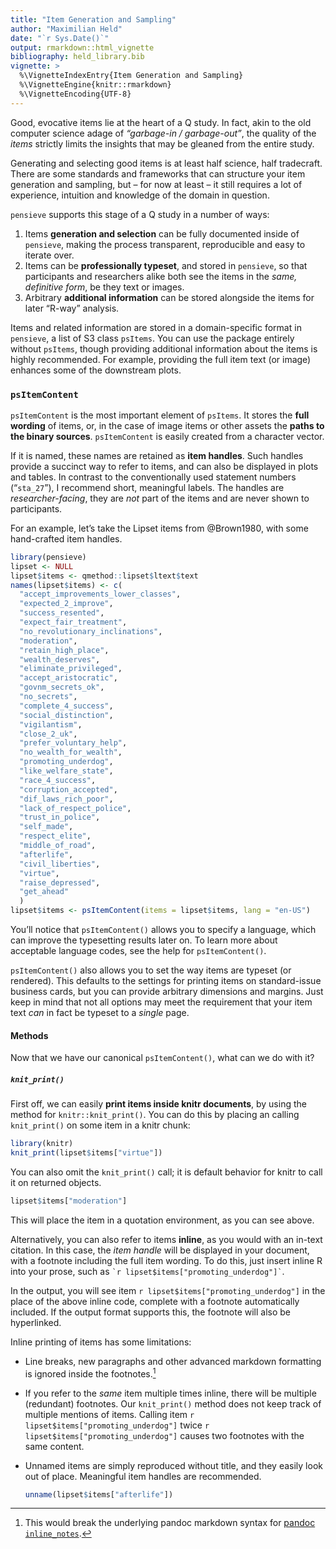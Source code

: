 ```yaml
---
title: "Item Generation and Sampling"
author: "Maximilian Held"
date: "`r Sys.Date()`"
output: rmarkdown::html_vignette
bibliography: held_library.bib
vignette: >
  %\VignetteIndexEntry{Item Generation and Sampling}
  %\VignetteEngine{knitr::rmarkdown}
  %\VignetteEncoding{UTF-8}
---
```


Good, evocative items lie at the heart of a Q study.
In fact, akin to the old computer science adage of  *"garbage-in / garbage-out"*, the quality of the *items* strictly limits the insights that may be gleaned from the entire study.

Generating and selecting good items is at least half science, half tradecraft.
There are some standards and frameworks that can structure your item generation and sampling, but -- for now at least -- it still requires a lot of experience, intuition and knowledge of the domain in question.

`pensieve` supports this stage of a Q study in a number of ways:

1. Items **generation and selection** can be fully documented inside of `pensieve`, making the process transparent, reproducible and easy to iterate over.
2. Items can be **professionally typeset**, and stored in `pensieve`, so that participants and researchers alike both see the items in the *same, definitive form*, be they text or images.
3. Arbitrary **additional information** can be stored alongside the items for later "R-way" analysis.

Items and related information are stored in a domain-specific format in `pensieve`, a list of S3 class `psItems`.
You can use the package entirely without `psItems`, though providing additional information about the items is highly recommended.
For example, providing the full item text (or image) enhances some of the downstream plots.


### `psItemContent`

`psItemContent` is the most important element of `psItems`.
It stores the **full wording** of items, or, in the case of image items or other assets the **paths to the binary sources**.
`psItemContent` is easily created from a character vector.

If it is named, these names are retained as **item handles**.
Such handles provide a succinct way to refer to items, and can also be displayed in plots and tables.
In contrast to the conventionally used statement numbers ("`sta_27`"), I recommend short, meaningful labels.
The handles are *researcher-facing*, they are *not* part of the items and are never shown to participants.

For an example, let's take the Lipset items from @Brown1980, with some hand-crafted item handles.

<!-- TODO read in lipset items here -->

```r
library(pensieve)
lipset <- NULL
lipset$items <- qmethod::lipset$ltext$text
names(lipset$items) <- c(
  "accept_improvements_lower_classes",
  "expected_2_improve",
  "success_resented",
  "expect_fair_treatment",
  "no_revolutionary_inclinations",
  "moderation",
  "retain_high_place",
  "wealth_deserves",
  "eliminate_privileged",
  "accept_aristocratic",
  "govnm_secrets_ok",
  "no_secrets",
  "complete_4_success",
  "social_distinction",
  "vigilantism",
  "close_2_uk",
  "prefer_voluntary_help",
  "no_wealth_for_wealth",
  "promoting_underdog",
  "like_welfare_state",
  "race_4_success",
  "corruption_accepted",
  "dif_laws_rich_poor",
  "lack_of_respect_police",
  "trust_in_police",
  "self_made",
  "respect_elite",
  "middle_of_road",
  "afterlife",
  "civil_liberties",
  "virtue",
  "raise_depressed",
  "get_ahead"
  )
lipset$items <- psItemContent(items = lipset$items, lang = "en-US")
```

You'll notice that `psItemContent()` allows you to specify a language, which can improve the typesetting results later on.
To learn more about acceptable language codes, see the help for `psItemContent()`.

`psItemContent()` also allows you to set the way items are typeset (or rendered).
This defaults to the settings for printing items on standard-issue business cards, but you can provide arbitrary dimensions and margins.
Just keep in mind that not all options may meet the requirement that your item text *can* in fact be typeset to a *single* page.


#### Methods

Now that we have our canonical `psItemContent()`, what can we do with it?

##### `knit_print()`

First off, we can easily **print items inside knitr documents**, by using the method for `knitr::knit_print()`.
You can do this by placing an calling `knit_print()` on some item in a knitr chunk:

```r
library(knitr)
knit_print(lipset$items["virtue"])
```

You can also omit the `knit_print()` call; it is default behavior for knitr to call it on returned objects.

```r
lipset$items["moderation"]
```

This will place the item in a quotation environment, as you can see above.

Alternatively, you can also refer to items **inline**, as you would with an in-text citation.
In this case, the *item handle* will be displayed in your document, with a footnote including the full item wording.
To do this, just insert inline R into your prose, such as `` `r
lipset$items["promoting_underdog"]` ``.

In the output, you will see item `r lipset$items["promoting_underdog"]` in the place of the above inline code, complete with a footnote automatically included.
If the output format supports this, the footnote will also be hyperlinked.

Inline printing of items has some limitations:

- Line breaks, new paragraphs and other advanced markdown formatting is ignored inside the footnotes.^[This would break the underlying pandoc markdown syntax for [pandoc `inline_notes`](https://pandoc.org/MANUAL.html#footnotes).]
- If you refer to the *same* item multiple times inline, there will be multiple (redundant) footnotes.
  Our `knit_print()` method does not keep track of multiple mentions of items.
  Calling item `r lipset$items["promoting_underdog"]` twice `r lipset$items["promoting_underdog"]` causes two footnotes with the same content.
- Unnamed items are simply reproduced without title, and they easily look out of place.
  Meaningful item handles are recommended.
  
  ```r
  unname(lipset$items["afterlife"])
  ```

